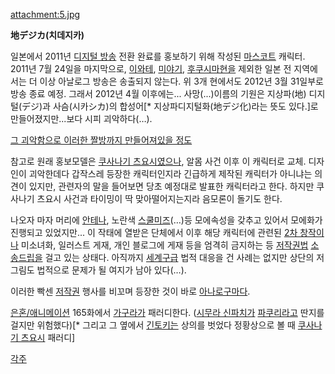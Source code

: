 attachment:5.jpg

'''地デジカ(치데지카)'''

일본에서 2011년 [[디지털 방송]] 전환 완료를 홍보하기 위해 작성된 [[마스코트]] 캐릭터. 2011년 7월 24일을 마지막으로, [[이와테]], [[미야기]], [[후쿠시마]]현을 제외한 일본 전 지역에서는 더 이상 아날로그 방송은 송출되지 않는다. 위 3개 현에서도 2012년 3월 31일부로 방송 종료 예정. 그래서 2012년 4월 이후에는... 사망(...)이름의 기원은 지상파(地) 디지털(デジ)과 사슴(시카シカ)의 합성어[* 지상파디지털화(地デジ化)라는 뜻도 있다.]로 만들어졌지만...보다 시피 괴악하다(…).

[http://pds10.egloos.com/pds/200904/30/76/d0014676_49f8b57f06939.jpg 그 괴악함으로 이러한 짤방까지 만들어져있을 정도]

참고로 원래 홍보모델은 [[쿠사나기 츠요시]]였으나, 알몸 사건 이후 이 캐릭터로 교체. 디자인이 괴악한데다 갑작스레 등장한 캐릭터인지라 긴급하게 제작된 캐릭터가 아니냐는 의견이 있지만, 관련자의 말을 들어보면 당초 예정대로 발표한 캐릭터라고 한다. 하지만 쿠사나기 츠요시 사건과 타이밍이 딱 맞아떨어지는지라 음모론이 돌기도 한다.

나오자 마자 머리에 [[안테나]], 노란색 [[스쿨미즈]](…)등 모에속성을 갖추고 있어서 모에화가 진행되고 있었지만... 이 작태에 열받은 단체에서 이후 해당 캐릭터에 관련된 [[2차 창작]]이나 미소녀화, 일러스트 게재, 개인 블로그에 게재 등을 엄격히 금지하는 등 [[저작권법]] [[소송드립]]을 걸고 있는 상태다. 아직까지 [[세계구]]급 법적 대응을 건 사례는 없지만 상단의 저 그림도 법적으로 문제가 될 여지가 남아 있다(…).

이러한 빡센 [[저작권]] 행사를 비꼬며 등장한 것이 바로 [[아나로구마]]다.

[[은혼/애니메이션]] 165화에서 [[가구라]]가 패러디한다. ([[시무라 신파치]]가 [[파쿠리]]라고 딴지를 걸지만 위험했다)[* 그리고 그 옆에서 [[긴토키]]는 상의를 벗었다 정황상으로 볼 때 [[쿠사나기 츠요시]] 패러디]

[[각주]]
